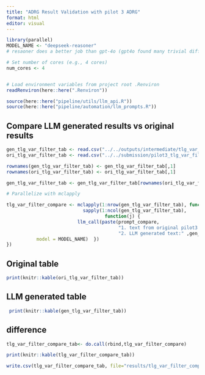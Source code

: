```yaml
---
title: "ADRG Result Validation with pilot 3 ADRG"
format: html
editor: visual
---
```


```r
library(parallel)
MODEL_NAME <- "deepseek-reasoner"
# resaoner does a better job than gpt-4o (gpt4o found many trivial differences)

# Set number of cores (e.g., 4 cores)
num_cores <- 4


# Load environment variables from project root .Renviron
readRenviron(here::here(".Renviron"))

source(here::here("pipeline/utils/llm_api.R"))
source(here::here("pipeline/automation/llm_prompts.R"))
```

## Compare LLM generated results vs original results

```r
gen_tlg_var_filter_tab <- read.csv("../../outputs/intermediate/tlg_var_filter_table.csv")
ori_tlg_var_filter_tab <- read.csv("../../submission/pilot3_tlg_var_filter_table.csv")

rownames(gen_tlg_var_filter_tab) <- gen_tlg_var_filter_tab[,1]
rownames(ori_tlg_var_filter_tab) <- ori_tlg_var_filter_tab[,1]

gen_tlg_var_filter_tab <- gen_tlg_var_filter_tab[rownames(ori_tlg_var_filter_tab),]

# Parallelize with mclapply

tlg_var_filter_compare <- mclapply(1:nrow(gen_tlg_var_filter_tab), function(i) {
                            sapply(1:ncol(gen_tlg_var_filter_tab),
                                    function(j) {
                          llm_call(paste(prompt_compare, 
                                         "1. text from original pilot3 ADRG:", ori_tlg_var_filter_tab[i,j],
                                         "2. LLM generated text:" ,gen_tlg_var_filter_tab[i,j] ), 
           model = MODEL_NAME)  })
})
```

## Original table

```r
print(knitr::kable(ori_tlg_var_filter_tab))

```

## LLM generated table

```r
 print(knitr::kable(gen_tlg_var_filter_tab))
```

## difference

```r

tlg_var_filter_compare_tab<- do.call(rbind,tlg_var_filter_compare)

print(knitr::kable(tlg_var_filter_compare_tab))

write.csv(tlg_var_filter_compare_tab, file="results/tlg_var_filter_compare.csv")
```
